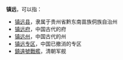 '''镇远'''，可以指：
*[[镇远县|镇远县]]，隶属于贵州省黔东南苗族侗族自治州
*[[镇远府|镇远府]]，中国古代的府
*[[镇远州|镇远州]]，中国古代的州
*[[镇远专区|镇远专区]]，中国已撤消的专区
*[[鎮遠號戰艦|鎮遠號戰艦]]，清朝军舰

{{Disambig|Z|Cat=二字中國相關消歧義}}
